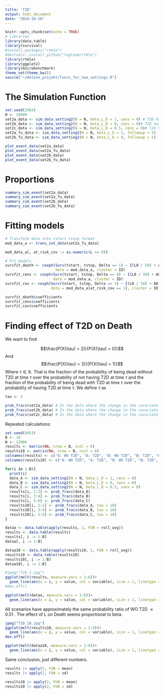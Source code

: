 ```yaml
---
title: 'T2D'
output: html_document
date: "2024-10-18"
---
```


```r
knitr::opts_chunk$set(echo = TRUE)
# Libraries
library(data.table)
library(survival)
#install.packages("rtmle")
#devtools::install_github("tagteam/rtmle")
library(rtmle)
library(ggplot2)
library(microbenchmark)
theme_set(theme_bw())
source("~/Helene_projekt/funcs_for_two_settings.R")
```

# The Simulation Function

```r
set.seed(2964)
N <- 10000
set2a_data <- sim_data_setting2(N = N, beta_L_D = 1, cens = 0) # T2D has effect on Death and we have no censoring
set2b_data <- sim_data_setting2(N = N, beta_L_D = 0, cens = 0)# T2D has no effect on Death and we have no censoring
set2c_data <- sim_data_setting2(N = N, beta_L_D = 0.5, cens = 0)# T2D has small effect on Death and we have no censoring
set2a_fu_data <- sim_data_setting2(N = N, beta_L_D = 1, followup = 5)
set2b_fu_data <- sim_data_setting2(N = N, beta_L_D = 0, followup = 5)
```


```r
plot_event_data(set2a_data)
plot_event_data(set2a_fu_data)
plot_event_data(set2b_data)
plot_event_data(set2b_fu_data)
```


# Proportions

```r
summary_sim_event(set2a_data)
summary_sim_event(set2a_fu_data)
summary_sim_event(set2b_data)
summary_sim_event(set2b_fu_data)
```

# Fitting models

```r
# Transform data into tstart tstop format
mod_data_a <- trans_int_data(set2a_fu_data)

mod_data_a[, at_risk_cov := as.numeric(L == 0)]

# Fit models
survfit_death <- coxph(Surv(tstart, tstop, Delta == 1) ~ I(L0 / 50) + A0 + L + L1, 
                       data = mod_data_a, cluster = ID)
survfit_cens <- coxph(Surv(tstart, tstop, Delta == 0) ~ I(L0 / 50) + A0 + L + L1, 
                      data = mod_data_a, cluster = ID)
survfit_cov <- coxph(Surv(tstart, tstop, Delta == 3) ~ I(L0 / 50) + A0 + L1, 
                     data = mod_data_a[at_risk_cov == 1], cluster = ID)

survfit_death$coefficients 
survfit_cens$coefficients 
survfit_cov$coefficients
```

# Finding effect of T2D on Death

We want to find

$$\frac{P(X(\tau) = 2)}{P(X(\tau) = 0)}$$
And 
$$\frac{P(X(\tau) = 3)}{P(X(\tau) = 1)}$$
Where $\tau \in \mathbb{R}$. That is the fraction of the probability of being dead without T2D at time $\tau$ over the probability of not having T2D at time $\tau$ and the fraction of the probability of being dead with T2D at time $\tau$ over the probability of having T2D at time $\tau$. We define $\tau$ as 

```r
tau <- 5
```

```r
prob_fracs(set2a_data) # In the data where the change in the covariate process (L = 1) increases risk of death
prob_fracs(set2b_data) # In the data where the change in the covariate process does not increase risk of death
prob_fracs(set2c_data) # In the data where the change in the covariate process increases risk of death a little bit
```

Repeated calculations:

```r
set.seed(8453)
B <- 10 
N <- 12000
results <- matrix(NA, nrow = B, ncol = 6)
results10 <- matrix(NA, nrow = B, ncol = 6)
colnames(results) <- c("A: WO T2D", "A: T2D", "B: WO T2D", "B: T2D", "C: WO T2D", "C: T2D")
colnames(results10) <- c("A: WO T2D", "A: T2D", "B: WO T2D", "B: T2D", "C: WO T2D", "C: T2D")

for(i in 1:B){
  print(i)
  data_A <- sim_data_setting2(N = N, beta_L_D = 1, cens = 0) 
  data_B <- sim_data_setting2(N = N, beta_L_D = 0, cens = 0)
  data_C <- sim_data_setting2(N = N, beta_L_D = 0.5, cens = 0)
  results[i, 1:2] <- prob_fracs(data_A) 
  results[i, 3:4] <- prob_fracs(data_B)
  results[i, 5:6] <- prob_fracs(data_C)
  results10[i, 1:2] <- prob_fracs(data_A, tau = 10) 
  results10[i, 3:4] <- prob_fracs(data_B, tau = 10)
  results10[i, 5:6] <- prob_fracs(data_C, tau = 10)
}
```


```r
dataa <- data.table(apply(results, 2, FUN = roll_avg))
results <- data.table(results)
results[, i := 1:B]
dataa[, i := 1:B]

dataa10 <- data.table(apply(results10, 2, FUN = roll_avg))
results10 <- data.table(results10)
results10[, i := 1:B]
dataa10[, i := 1:B]
```

```r
#jpeg("T2D_5.jpg")
ggplot(melt(results, measure.vars = 1:6))+
  geom_line(aes(x = i, y = value, col = variable), size = 1, linetype = "dashed")
#dev.off()

ggplot(melt(dataa, measure.vars = 1:6))+
  geom_line(aes(x = i, y = value, col = variable), size = 1, linetype = "dashed")
```
All scenarios have approximately the same probability ratio of WO T2D $\approx 0.51$ . The effect of L on Death seems proportional to beta. 

```r
jpeg("T2D_10.jpg")
ggplot(melt(results10, measure.vars = 1:6))+
  geom_line(aes(x = i, y = value, col = variable), size = 1, linetype = "dashed")
dev.off()

ggplot(melt(dataa10, measure.vars = 1:6))+
  geom_line(aes(x = i, y = value, col = variable), size = 1, linetype = "dashed")
```
Same conclusion, just different numbers.

```r
results |> apply(2, FUN = mean)
results |> apply(2, FUN = sd)

results10 |> apply(2, FUN = mean)
results10 |> apply(2, FUN = sd)
```



